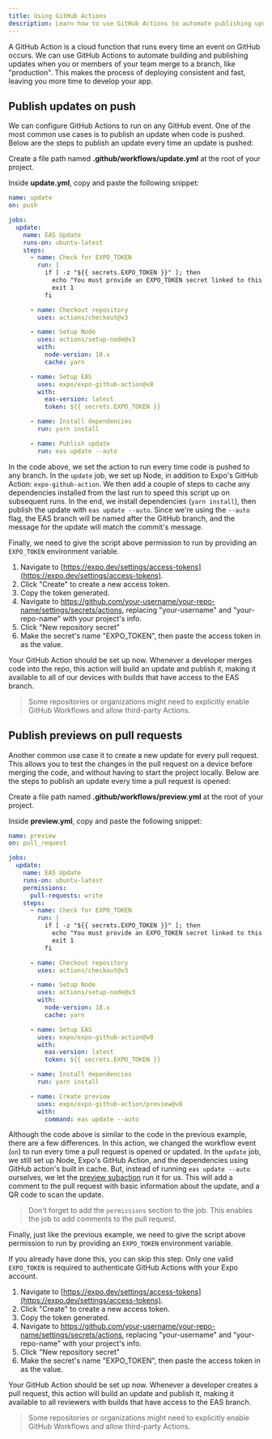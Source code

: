 ```yaml
---
title: Using GitHub Actions
description: Learn how to use GitHub Actions to automate publishing updates with EAS Update.
---
```



A GitHub Action is a cloud function that runs every time an event on GitHub occurs. We can use GitHub Actions to automate building and publishing updates when you or members of your team merge to a branch, like "production". This makes the process of deploying consistent and fast, leaving you more time to develop your app.

## Publish updates on push

We can configure GitHub Actions to run on any GitHub event. One of the most common use cases is to publish an update when code is pushed. Below are the steps to publish an update every time an update is pushed:

<Step label="1">

Create a file path named **.github/workflows/update.yml** at the root of your project.

</Step>

<Step label="2">

Inside **update.yml**, copy and paste the following snippet:

```yaml
name: update
on: push

jobs:
  update:
    name: EAS Update
    runs-on: ubuntu-latest
    steps:
      - name: Check for EXPO_TOKEN
        run: |
          if [ -z "${{ secrets.EXPO_TOKEN }}" ]; then
            echo "You must provide an EXPO_TOKEN secret linked to this project's Expo account in this repo's secrets. Learn more: https://docs.expo.dev/eas-update/github-actions"
            exit 1
          fi

      - name: Checkout repository
        uses: actions/checkout@v3

      - name: Setup Node
        uses: actions/setup-node@v3
        with:
          node-version: 18.x
          cache: yarn

      - name: Setup EAS
        uses: expo/expo-github-action@v8
        with:
          eas-version: latest
          token: ${{ secrets.EXPO_TOKEN }}

      - name: Install dependencies
        run: yarn install

      - name: Publish update
        run: eas update --auto
```

In the code above, we set the action to run every time code is pushed to any branch. In the `update` job, we set up Node, in addition to Expo's GitHub Action: `expo-github-action`. We then add a couple of steps to cache any dependencies installed from the last run to speed this script up on subsequent runs. In the end, we install dependencies (`yarn install`), then publish the update with `eas update --auto`. Since we're using the `--auto` flag, the EAS branch will be named after the GitHub branch, and the message for the update will match the commit's message.

</Step>

<Step label="3">

Finally, we need to give the script above permission to run by providing an `EXPO_TOKEN` environment variable.

1.  Navigate to [https://expo.dev/settings/access-tokens](https://expo.dev/settings/access-tokens).
2.  Click "Create" to create a new access token.
3.  Copy the token generated.
4.  Navigate to https://github.com/your-username/your-repo-name/settings/secrets/actions, replacing "your-username" and "your-repo-name" with your project's info.
5.  Click "New repository secret"
6.  Make the secret's name "EXPO_TOKEN", then paste the access token in as the value.

Your GitHub Action should be set up now. Whenever a developer merges code into the repo, this action will build an update and publish it, making it available to all of our devices with builds that have access to the EAS branch.

> Some repositories or organizations might need to explicitly enable GitHub Workflows and allow third-party Actions.

</Step>

## Publish previews on pull requests

Another common use case it to create a new update for every pull request. This allows you to test the changes in the pull request on a device before merging the code, and without having to start the project locally. Below are the steps to publish an update every time a pull request is opened:

<Step label="1">

Create a file path named **.github/workflows/preview.yml** at the root of your project.

</Step>

<Step label="2">

Inside **preview.yml**, copy and paste the following snippet:

```yaml
name: preview
on: pull_request

jobs:
  update:
    name: EAS Update
    runs-on: ubuntu-latest
    permissions:
      pull-requests: write
    steps:
      - name: Check for EXPO_TOKEN
        run: |
          if [ -z "${{ secrets.EXPO_TOKEN }}" ]; then
            echo "You must provide an EXPO_TOKEN secret linked to this project's Expo account in this repo's secrets. Learn more: https://docs.expo.dev/eas-update/github-actions"
            exit 1
          fi

      - name: Checkout repository
        uses: actions/checkout@v3

      - name: Setup Node
        uses: actions/setup-node@v3
        with:
          node-version: 18.x
          cache: yarn

      - name: Setup EAS
        uses: expo/expo-github-action@v8
        with:
          eas-version: latest
          token: ${{ secrets.EXPO_TOKEN }}

      - name: Install dependencies
        run: yarn install

      - name: Create preview
        uses: expo/expo-github-action/preview@v8
        with:
          command: eas update --auto
```

Although the code above is similar to the code in the previous example, there are a few differences. In this action, we changed the workflow event (`on`) to run every time a pull request is opened or updated. In the `update` job, we still set up Node, Expo's GitHub Action, and the dependencies using GitHub action's built in cache. But, instead of running `eas update --auto` ourselves, we let the [preview subaction](https://github.com/expo/expo-github-action/tree/main/preview#readme) run it for us. This will add a comment to the pull request with basic information about the update, and a QR code to scan the update.

> Don't forget to add the `permissions` section to the job. This enables the job to add comments to the pull request.

</Step>

<Step label="3">

Finally, just like the previous example, we need to give the script above permission to run by providing an `EXPO_TOKEN` environment variable.

If you already have done this, you can skip this step. Only one valid `EXPO_TOKEN` is required to authenticate GitHub Actions with your Expo account.

1.  Navigate to [https://expo.dev/settings/access-tokens](https://expo.dev/settings/access-tokens).
2.  Click "Create" to create a new access token.
3.  Copy the token generated.
4.  Navigate to https://github.com/your-username/your-repo-name/settings/secrets/actions, replacing "your-username" and "your-repo-name" with your project's info.
5.  Click "New repository secret"
6.  Make the secret's name "EXPO_TOKEN", then paste the access token in as the value.

Your GitHub Action should be set up now. Whenever a developer creates a pull request, this action will build an update and publish it, making it available to all reviewers with builds that have access to the EAS branch.

> Some repositories or organizations might need to explicitly enable GitHub Workflows and allow third-party Actions.

</Step>
